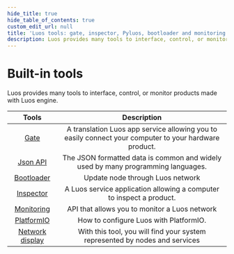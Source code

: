 ```yaml
---
hide_title: true
hide_table_of_contents: true
custom_edit_url: null
title: 'Luos tools: gate, inspector, Pyluos, bootloader and monitoring'
description: Luos provides many tools to interface, control, or monitor products made with Luos engine.
---
```


# Built-in tools

Luos provides many tools to interface, control, or monitor products made with Luos engine.

|                     Tools                      |                                              Description                                              |
| :--------------------------------------------: | :---------------------------------------------------------------------------------------------------: |
|               [Gate](./gate.mdx)               | A translation Luos app service allowing you to easily connect your computer to your hardware product. |
|           [Json API](./api-json.mdx)           | The JSON formatted data is common and widely used by many programming languages.                      |
|         [Bootloader](./bootloader.mdx)         |                                   Update node through Luos network                                    |
|          [Inspector](./inspector.mdx)          |                 A Luos service application allowing a computer to inspect a product.                  |
|         [Monitoring](./monitoring.mdx)         |                             API that allows you to monitor a Luos network                             |
|         [PlatformIO](./platformio.mdx)         |                                How to configure Luos with PlatformIO.                                 |
| [Network display](https://app.luos.io/network) |                 With this tool, you will find your system represented by nodes and services           |
